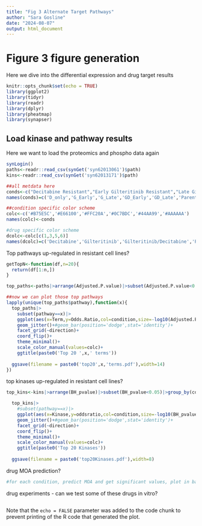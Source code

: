 ```yaml
---
title: "Fig 3 Alternate Target Pathways"
author: "Sara Gosline"
date: "2024-08-07"
output: html_document
---
```


# Figure 3 figure generation

Here we dive into the differential expression and drug target results

```r
knitr::opts_chunk$set(echo = TRUE)
library(ggplot2)
library(tidyr)
library(readr)
library(dplyr)
library(pheatmap)
library(synapser)
```

## Load kinase and pathway results

Here we want to load the proteomics and phospho data again

```r
synLogin()
paths<-readr::read_csv(synGet('syn62013061')$path)
kins<-readr::read_csv(synGet('syn62013171')$path)

##all metdata here
conds<-c("Decitabine Resistant","Early Gilteritinib Resistant","Late Gilteritinib Resistant","Early Gilteritinib/Decitabine Resistant","Late Gilteritinib/Decitabine Resistant",'Parental')
names(conds)=c('D_only','G_Early','G_Late','GD_Early','GD_Late','Parental')

##condition specific color scheme
colc<-c('#B75E5C','#E66100','#FFC20A','#0C7BDC','#44AA99','#AAAAAA')
names(colc)<-conds

#drug specific color scheme
dcolc<-colc[c(1,3,5,6)]
names(dcolc)=c('Decitabine','Gilteritinib','Gilteritinib/Decitabine','Parental')

```

Top pathways up-regulated in resistant cell lines?
```r
getTopN<-function(df,n=20){
  return(df[1:n,])
}

top_paths<-paths|>arrange(Adjusted.P.value)|>subset(Adjusted.P.value<0.05)|>group_by(condition,direction,pathway)|>group_modify(~getTopN(.x))

##now we can plot those top pathways
lapply(unique(top_paths$pathway),function(x){
  top_paths|>
    subset(pathway==x)|>
    ggplot(aes(x=Term,y=Odds.Ratio,col=condition,size=-log10(Adjusted.P.value),alpha=0.5,fill=condition))+
    geom_jitter()+#geom_bar(position='dodge',stat='identity')+
    facet_grid(~direction)+
    coord_flip()+
    theme_minimal()+
    scale_color_manual(values=colc)+
    ggtitle(paste0('Top 20 ',x,' terms'))
  
  ggsave(filename = paste0('top20',x,'terms.pdf'),width=14)
})

```

top kinases up-regulated in resistant cell lines?
```r

top_kins<-kins|>arrange(BH_pvalue)|>subset(BH_pvalue<0.05)|>group_by(condition,direction)|>group_modify(~getTopN(.x))

  top_kins|>
    #subset(pathway==x)|>
    ggplot(aes(x=Kinase,y=oddsratio,col=condition,size=-log10(BH_pvalue),alpha=0.5,fill=condition))+
    geom_jitter()+#geom_bar(position='dodge',stat='identity')+
    facet_grid(~direction)+
    coord_flip()+
    theme_minimal()+
    scale_color_manual(values=colc)+
    ggtitle(paste0('Top 20 Kinases'))
  
  ggsave(filename = paste0('top20Kinases.pdf'),width=8)

```


drug MOA prediction?


```r

#for each condition, predict MOA and get significant values, plot in bar graph

```


drug experiments - can we test some of these drugs in vitro?

```r
```




Note that the `echo = FALSE` parameter was added to the code chunk to prevent printing of the R code that generated the plot.
